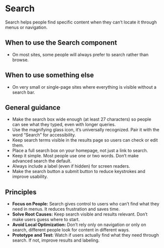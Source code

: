 

<Meta title="Using the Design System/Search" />

# Search
Search helps people find specific content when they can’t locate it through menus or navigation. 

<Canvas of={SearchStories.Default} />

## When to use the Search component 
- On most sites, some people will always prefer to search rather than browse. 

## When to use something else 
- On very small or single-page sites where everything is visible without a search bar. 

## General guidance 
- Make the search box wide enough (at least 27 characters) so people can see what they typed, even with longer queries. 
- Use the magnifying glass icon, it’s universally recognized. Pair it with the word “Search” for accessibility. 
- Keep search terms visible in the results page so users can check or edit them. 
- Place a full search box on your homepage, not just a link to search. 
- Keep it simple. Most people use one or two words. Don’t make advanced search the default. 
- Always include a label (even if hidden) for screen readers. 
- Make the search button a submit button to reduce keystrokes and improve usability. 

## Principles 
- **Focus on People:** Search gives control to users who can’t find what they need in menus. It reduces frustration and saves time. 
- **Solve Root Causes:** Keep search visible and results relevant. Don’t make users guess where to start. 
- **Avoid Local Optimization:** Don’t rely only on navigation or only on search, different people look for content in different ways. 
- **Prototype and Test:** Watch if users actually find what they need through search. If not, improve results and labeling. 